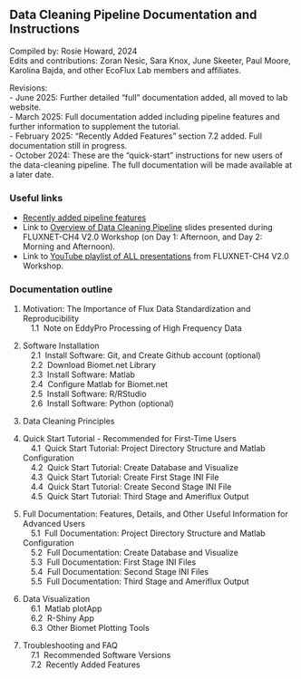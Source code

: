 ## Data Cleaning Pipeline Documentation and Instructions

<!-- NOTE (Rosie, 13 June 2025): I spent a good amount of time trying to create custom figure numbering but it was not straightforward, so everything is manually numbered right now. Not ideal but may revisit. -->

Compiled by: Rosie Howard, 2024\
Edits and contributions: Zoran Nesic, Sara Knox, June Skeeter, Paul Moore, Karolina Bajda, and other EcoFlux Lab members and affiliates.

Revisions:\
- June 2025: Further detailed "full" documentation added, all moved to lab website.\
- March 2025: Full documentation added including pipeline features and further information to supplement the tutorial.\
- February 2025: "Recently Added Features" section 7.2 added. Full documentation still in progress.\
- October 2024: These are the "quick-start" instructions for new users of the data-cleaning pipeline. The full documentation will be made available at a later date.\

### Useful links 
- <a href="https://ecoflux-lab.github.io/PipelineDocumentation/7_2_Recently_Added_Features.html" target="_blank" rel="noopener noreferrer">Recently added pipeline features</a>
- Link to <a href="workshop/DataCleaningPipeline_Overview_Final_Web.zip">Overview of Data Cleaning Pipeline</a> slides presented during FLUXNET-CH4 V2.0 Workshop (on Day 1: Afternoon, and Day 2: Morning and Afternoon).
- Link to <a href="https://www.youtube.com/watch?v=wpeOC09LvS8&list=PLwwM5mY7NX4S62HBzrxXWvox_tWysd9un&ab_channel=EcoFluxLab" target="_blank" rel="noopener noreferrer">YouTube playlist of ALL presentations</a> from FLUXNET-CH4 V2.0 Workshop.

### Documentation outline

1. Motivation: The Importance of Flux Data Standardization and Reproducibility\
&emsp;1.1 &nbsp;Note on EddyPro Processing of High Frequency Data

2. Software Installation\
&emsp;2.1 &nbsp;Install Software: Git, and Create Github account (optional)\
&emsp;2.2 &nbsp;Download Biomet.net Library\
&emsp;2.3 &nbsp;Install Software: Matlab\
&emsp;2.4 &nbsp;Configure Matlab for Biomet.net\
&emsp;2.5 &nbsp;Install Software: R/RStudio\
&emsp;2.6 &nbsp;Install Software: Python (optional)

3. Data Cleaning Principles

<!-- 4. Set Up Project Directory Structure and Configure Matlab\ -->
4. Quick Start Tutorial - Recommended for First-Time Users\
&emsp;4.1 &nbsp;Quick Start Tutorial: Project Directory Structure and Matlab Configuration\
&emsp;4.2 &nbsp;Quick Start Tutorial: Create Database and Visualize\
&emsp;4.3 &nbsp;Quick Start Tutorial: Create First Stage INI File\
&emsp;4.4 &nbsp;Quick Start Tutorial: Create Second Stage INI File\
&emsp;4.5 &nbsp;Quick Start Tutorial: Third Stage and Ameriflux Output

5. Full Documentation: Features, Details, and Other Useful Information for Advanced Users\
&emsp;5.1 &nbsp;Full Documentation: Project Directory Structure and Matlab Configuration\
&emsp;5.2 &nbsp;Full Documentation: Create Database and Visualize\
&emsp;5.3 &nbsp;Full Documentation: First Stage INI Files\
&emsp;5.4 &nbsp;Full Documentation: Second Stage INI Files\
&emsp;5.5 &nbsp;Full Documentation: Third Stage and Ameriflux Output

6. Data Visualization\
&emsp;6.1 &nbsp;Matlab plotApp\
&emsp;6.2 &nbsp;R-Shiny App\
&emsp;6.3 &nbsp;Other Biomet Plotting Tools

7. Troubleshooting and FAQ\
&emsp;7.1 &nbsp;Recommended Software Versions\
&emsp;7.2 &nbsp;Recently Added Features


<!-- old section numbering -->
<!-- &emsp;4.1 &nbsp;Quick Start: Directory Structure and Matlab Configuration\
&emsp;4.2 &nbsp;Full Documentation: Set Up Project Directory Structure\
&emsp;4.3 &nbsp;Full Documentation: Configure Matlab for Data Structure -->

<!-- 5. Create Database from Raw Data and Visualize Contents\ -->

<!-- 5. Quick Start: Create Database\ -->
<!-- &emsp;5.1 &nbsp;Quick Start: Create Database and Visualize -->
<!-- &emsp;5.2 &nbsp;Full Documentation: Create Database -->

<!-- 6. Create Your Own INI Files for Data Cleaning\ -->

<!-- 6. Quick Start Tutorial: Create INI and Other Configuration Files for Data Cleaning\
&emsp;6.1 &nbsp;Quick Start: First Stage INI File\
&emsp;6.2 &nbsp;Quick Start: Second Stage INI File\
&emsp;6.3 &nbsp;Quick Start: Third Stage and Ameriflux Output -->

<!-- 7. Full Documentation: INI and Configuration Files - Details and Features\
&emsp;7.1 &nbsp;Full Documentation: First Stage INI file, Global Variables, Include Files, and Tags\
&emsp;7.2 &nbsp;Full Documentation: Second Stage INI\
&emsp;7.3 &nbsp;Full Documentation: Third Stage and Ameriflux Output -->
<!-- 
8. Data Visualization\
&emsp;8.1 &nbsp;Matlab plotApp\
&emsp;8.2 &nbsp;R-Shiny App

9. Troubleshooting and FAQ\
&emsp;9.1 &nbsp;Recommended Software Versions\
&emsp;9.2 &nbsp;Recommended Software Versions -->
